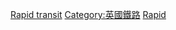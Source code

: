 {{Catnav|頁面分類|地理|地下空間|城市轨道交通}}
{{Catnav|頁面分類|各種主題的頁面分類|按國家分類|各國交通|英國交通}}
{{Catnav|頁面分類|人类社会|交通|各國交通|英國交通}}
{{Catnav|頁面分類|人类社会|交通|公共交通|城市轨道交通}}
{{Commons category|Rapid transit in the United Kingdom}}

[[Category:英國交通|Rapid transit]]
[[Category:英國鐵路|Category:英國鐵路]]
[[Category:英國城市軌道交通|Rapid]]